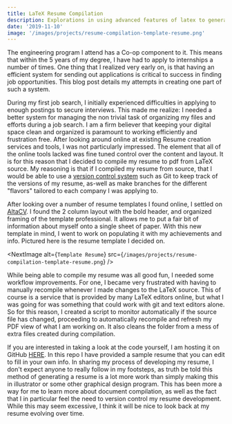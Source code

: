 ```yaml
---
title: LaTeX Resume Compilation
description: Explorations in using advanced features of latex to generate version controlled resume's.
date: '2019-11-10'
image: '/images/projects/resume-compilation-template-resume.png'
---
```


The engineering program I attend has a Co-op component to it. This means that within the 5 years of my degree,
I have had to apply to internships a number of times.
One thing that I realized very early on, is that having an efficient system for sending out applications is critical to success in finding job opportunities.
This blog post details my attempts in creating one part of such a system.

During my first job search, I initially experienced difficulties in applying to enough postings to secure interviews.
This made me realize: I needed a better system for managing the non trivial task of organizing my files and efforts during a job search.
I am a firm believer that keeping your digital space clean and organized is paramount to working efficiently and frustration free.
After looking around online at existing Resume creation services and tools, I was not particularly impressed.
The element that all of the online tools lacked was fine tuned control over the content and layout.
It is for this reason that I decided to compile my resume to pdf from LaTeX source.
My reasoning is that if I compiled my resume from source, that I would be able to use a [version control system](https://en.wikipedia.org/wiki/Version_control)
such as Git to keep track of the versions of my resume, as-well as make branches for the different "flavors" tailored to each company I was applying to.

After looking over a number of resume templates I found online, I settled on [AltaCV](https://github.com/liantze/AltaCV).
I found the 2 column layout with the bold header, and organized framing of the template professional.
It allows me to put a fair bit of information about myself onto a single sheet of paper.
With this new template in mind, I went to work on populating it with my achievements and info. Pictured here is the resume template I decided on.

<NextImage
    alt={`Template Resume`}
    src={`/images/projects/resume-compilation-template-resume.png`}
/>

While being able to compile my resume was all good fun, I needed some workflow improvements.
For one, I became very frustrated with having to manually recompile whenever I made changes to the LaTeX source.
This of course is a service that is provided by many LaTeX editors online, but what I was going for was something that could work with git and text editors alone.
So for this reason, I created a script to monitor automatically if the source file has changed, proceeding to automatically recompile and refresh my PDF view of what I am working on.
It also cleans the folder from a mess of extra files created during compilation.

If you are interested in taking a look at the code yourself, I am hosting it on GitHub [HERE](https://github.com/KonradStanski/latexResume).
In this repo I have provided a sample resume that you can edit to fill in your own info.
In sharing my process of developing my resume, I don't expect anyone to really follow in my footsteps, as truth be told this method of generating a resume
is a lot more work than simply making this in illustrator or some other graphical design program.
This has been more a way for me to learn more about document compilation, as well as the fact that I in particular feel the need to version control my resume development.
While this may seem excessive, I think it will be nice to look back at my resume evolving over time.
